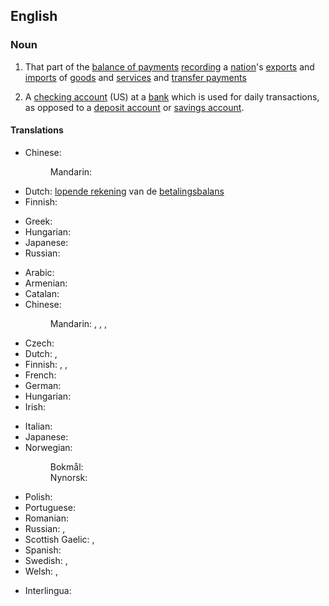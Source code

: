 {{also|current-account}}
==English==
{{wikipedia}}

===Noun===
{{en-noun}}

# That part of the [[balance of payments]] [[recording]] a [[nation]]'s [[export]]s and [[import]]s of [[goods]] and [[service]]s and [[transfer payment]]s
# {{lb|en|British}} A [[checking account]] (US) at a [[bank]] which is used for daily transactions, as opposed to a [[deposit account]] or [[savings account]].

====Translations====
{{trans-top|part of balance of payments}}
* Chinese:
*: Mandarin: {{t-needed|cmn}}
* Dutch: [[lopende rekening]] van de [[betalingsbalans]] {{g|f}}
* Finnish: {{t+|fi|vaihtotase}}
{{trans-mid}}
* Greek: {{t+|el|Ισοζύγιο Τρεχουσών Συναλλαγών|n|sc=Grek}}
* Hungarian: {{t+|hu|folyó fizetési mérleg}}
* Japanese: {{t|ja|経常勘定|tr=keijōkanjō}}
* Russian: {{t|ru|торго́вый бала́нс|m}}
{{trans-bottom}}

{{trans-top|checking account}}
* Arabic: {{t|ar|حِسَاب جَارٍ|m}}
* Armenian: {{t+|hy|ընթացիկ հաշիվ|sc=Armn}}
* Catalan: {{t|ca|compte corrent|m}}
* Chinese:
*: Mandarin: {{t|cmn|往來賬戶|sc=Hani}}, {{t|cmn|往来账户|tr=wǎnglái zhànghù|sc=Hani}}, {{t|cmn|支票賬戶|sc=Hani}}, {{t|cmn|支票账户|tr=zhīpiào zhànghù|sc=Hani}} {{q|checking account}}
* Czech: {{t|cs|běžný účet|m}}
* Dutch: {{t+|nl|zichtrekening|f}}, {{t|nl|lopende rekening}}
* Finnish: {{t+|fi|käyttötili}}, {{t|fi|käyttelytili}}, {{t|fi|šekkitili}} {{qualifier|checking account}}
* French: {{t+|fr|compte courant|m}}
* German: {{t+|de|Girokonto|n}}
* Hungarian: {{t+|hu|folyószámla}}
* Irish: {{t|ga|cuntas reatha|m}}
{{trans-mid}}
* Italian: {{t+|it|conto corrente|m}}
* Japanese: {{t|ja|当座預金|tr=とうざよきん, tōzayokin}}
* Norwegian:
*: Bokmål: {{t|nb|brukskonto|m}}
*: Nynorsk: {{t|nn|brukskonto|m}}
* Polish: {{t|pl|rachunek bieżący|m-in}}
* Portuguese: {{t+|pt|conta corrente|f}}
* Romanian: {{t+|ro|cont curent|m}}
* Russian: {{t|ru|теку́щий счёт|m}}, {{t|ru|че́ковый счёт|m}} {{qualifier|checking account}}
* Scottish Gaelic: {{t|gd|ruith-chunntas|m}}, {{t|gd|cunntas-ruith|m}}
* Spanish: {{t|es|cuenta corriente|f}}
* Swedish: {{t|sv|kurantkonto|n}}, {{t|sv|checkkonto|n}} {{qualifier|checking account}}
* Welsh: {{t|cy|cyfrif cyfredol|m}}, {{t|cy|cyfrif treigl|m}}
{{trans-bottom}}

{{checktrans-top}}
* Interlingua: {{t-check|ia|conto currente}}
{{trans-mid}}

{{trans-bottom}}